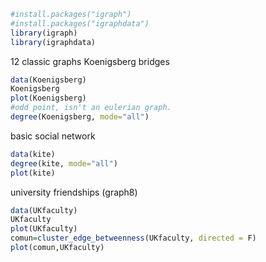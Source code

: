 ```r
#install.packages("igraph")
#install.packages("igraphdata")
library(igraph)
library(igraphdata)
```
12 classic graphs 
 Koenigsberg bridges 
```r
data(Koenigsberg)
Koenigsberg
plot(Koenigsberg)
#odd point, isn't an eulerian graph.
degree(Koenigsberg, mode="all")
```
basic social network 
```r
data(kite)
degree(kite, mode="all")
plot(kite)
```
university friendships (graph8)
```r
data(UKfaculty)
UKfaculty
plot(UKfaculty)
comun=cluster_edge_betweenness(UKfaculty, directed = F)
plot(comun,UKfaculty)

```
